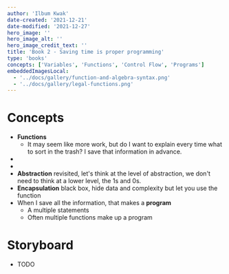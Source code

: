 ```yaml
---
author: 'Ilbum Kwak'
date-created: '2021-12-21'
date-modified: '2021-12-27'
hero_image: ''
hero_image_alt: ''
hero_image_credit_text: ''
title: 'Book 2 - Saving time is proper programming'
type: 'books'
concepts: ['Variables', 'Functions', 'Control Flow', 'Programs']
embeddedImagesLocal:
  - '../docs/gallery/function-and-algebra-syntax.png'
  - '../docs/gallery/legal-functions.png'
---
```



# Concepts

- **Functions**
  - It may seem like more work, but do I want to explain every time what to sort in the trash? I save that information in advance.
- <GatsbyImage
    alt="From Algebraic Functions to Computer Functions"
    image={getImage(props.localImages[0])}
    className="max-width-40rem"
  />
- <GatsbyImage
    alt="Legal Function Syntax"
    image={getImage(props.localImages[1])}
    className="max-width-40rem"
  />
- **Abstraction** revisited, let's think at the level of abstraction, we don't need to think at a lower level, the 1s and 0s.
- **Encapsulation** black box, hide data and complexity but let you use the function
- When I save all the information, that makes a **program**
  - A multiple statements
  - Often multiple functions make up a program

# Storyboard

- TODO
